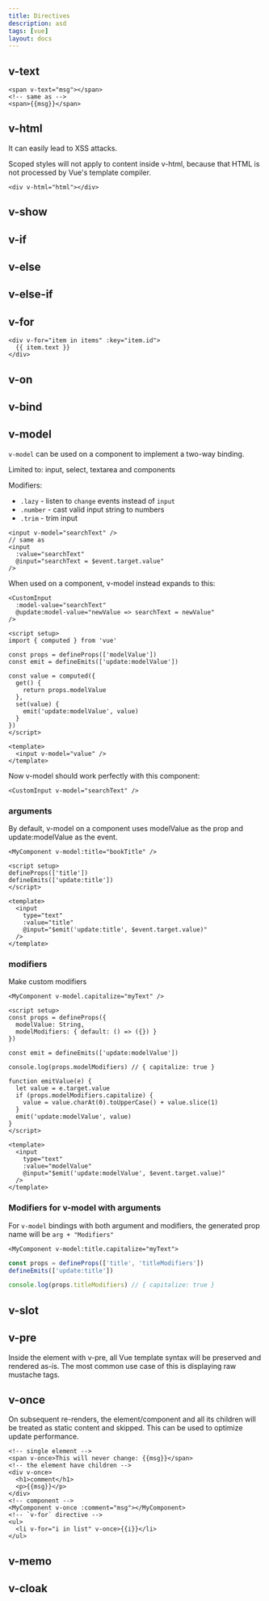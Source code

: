 ```yaml
---
title: Directives
description: asd
tags: [vue]
layout: docs
---
```


## v-text

```vue
<span v-text="msg"></span>
<!-- same as -->
<span>{{msg}}</span>
```

## v-html

It can easily lead to XSS attacks.

Scoped styles will not apply to content inside v-html, because that HTML is not processed by Vue's template compiler.

```vue
<div v-html="html"></div>
```

## v-show

## v-if

## v-else

## v-else-if

## v-for

```vue
<div v-for="item in items" :key="item.id">
  {{ item.text }}
</div>
```

## v-on

## v-bind

## v-model

`v-model` can be used on a component to implement a two-way binding.

Limited to: input, select, textarea and components

Modifiers: 

- `.lazy` - listen to `change` events instead of `input`
- `.number` - cast valid input string to numbers
- `.trim` - trim input

```vue
<input v-model="searchText" />
// same as
<input
  :value="searchText"
  @input="searchText = $event.target.value"
/>
```

When used on a component, v-model instead expands to this:

```vue
<CustomInput
  :model-value="searchText"
  @update:model-value="newValue => searchText = newValue"
/>
```

```vue title="CustomInput.vue"
<script setup>
import { computed } from 'vue'

const props = defineProps(['modelValue'])
const emit = defineEmits(['update:modelValue'])

const value = computed({
  get() {
    return props.modelValue
  },
  set(value) {
    emit('update:modelValue', value)
  }
})
</script>

<template>
  <input v-model="value" />
</template>
```
Now v-model should work perfectly with this component:

```vue
<CustomInput v-model="searchText" />
```

### arguments

By default, v-model on a component uses modelValue as the prop and update:modelValue as the event.

```vue
<MyComponent v-model:title="bookTitle" />
```

```vue title="MyComponent.vue"
<script setup>
defineProps(['title'])
defineEmits(['update:title'])
</script>

<template>
  <input
    type="text"
    :value="title"
    @input="$emit('update:title', $event.target.value)"
  />
</template>
```

### modifiers

Make custom modifiers

```vue
<MyComponent v-model.capitalize="myText" />
```

```vue title="MyComponent.vue"
<script setup>
const props = defineProps({
  modelValue: String,
  modelModifiers: { default: () => ({}) }
})

const emit = defineEmits(['update:modelValue'])

console.log(props.modelModifiers) // { capitalize: true }

function emitValue(e) {
  let value = e.target.value
  if (props.modelModifiers.capitalize) {
    value = value.charAt(0).toUpperCase() + value.slice(1)
  }
  emit('update:modelValue', value)
}
</script>

<template>
  <input
    type="text"
    :value="modelValue"
    @input="$emit('update:modelValue', $event.target.value)"
  />
</template>
```

### Modifiers for v-model with arguments

For `v-model` bindings with both argument and modifiers, the generated prop name will be `arg + "Modifiers"`

```vue
<MyComponent v-model:title.capitalize="myText">
```

```javascript
const props = defineProps(['title', 'titleModifiers'])
defineEmits(['update:title'])

console.log(props.titleModifiers) // { capitalize: true }
```

## v-slot

## v-pre

Inside the element with v-pre, all Vue template syntax will be preserved and rendered as-is. The most common use case of this is displaying raw mustache tags.

## v-once

On subsequent re-renders, the element/component and all its children will be treated as static content and skipped. This can be used to optimize update performance.

```vue
<!-- single element -->
<span v-once>This will never change: {{msg}}</span>
<!-- the element have children -->
<div v-once>
  <h1>comment</h1>
  <p>{{msg}}</p>
</div>
<!-- component -->
<MyComponent v-once :comment="msg"></MyComponent>
<!-- `v-for` directive -->
<ul>
  <li v-for="i in list" v-once>{{i}}</li>
</ul>
```

## v-memo 

## v-cloak